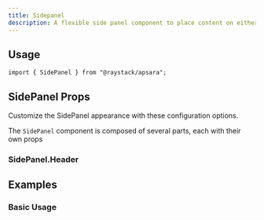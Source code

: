 ```yaml
---
title: Sidepanel
description: A flexible side panel component to place content on either side of the page.
---
```



<Demo data={preview} />

## Usage

```tsx
import { SidePanel } from "@raystack/apsara";
```

## SidePanel Props

Customize the SidePanel appearance with these configuration options.

The `SidePanel` component is composed of several parts, each with their own props

<auto-type-table path="./props.ts" name="SidePanelProps" />

### SidePanel.Header

<auto-type-table path="./props.ts" name="SidePanelHeaderProps" />

## Examples

### Basic Usage

<Demo data={basicDemo} />

